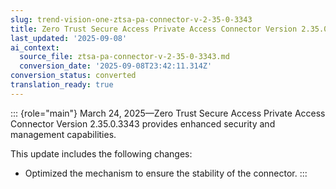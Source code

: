 ```yaml
---
slug: trend-vision-one-ztsa-pa-connector-v-2-35-0-3343
title: Zero Trust Secure Access Private Access Connector Version 2.35.0.3343
last_updated: '2025-09-08'
ai_context:
  source_file: ztsa-pa-connector-v-2-35-0-3343.md
  conversion_date: '2025-09-08T23:42:11.314Z'
conversion_status: converted
translation_ready: true
---
```


::: {role="main"}
March 24, 2025—Zero Trust Secure Access Private Access Connector Version 2.35.0.3343 provides enhanced security and management capabilities.

This update includes the following changes:

- Optimized the mechanism to ensure the stability of the connector.
:::
